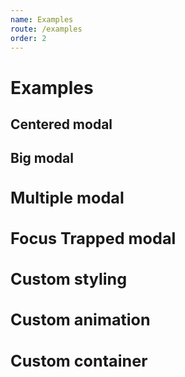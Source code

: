 ```yaml
---
name: Examples
route: /examples
order: 2
---
```



# Examples

## Centered modal

<Centered />

## Big modal

<Big />

## Multiple modal

<Multiple />

## Focus Trapped modal

<FocusTrapped />

## Custom styling

<CustomStyling />

## Custom animation

<CustomAnimation />

## Custom container

<CustomContainer />
